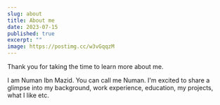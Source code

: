 ```yaml
---
slug: about
title: About me
date: 2023-07-15
published: true
excerpt: ""
image: https://postimg.cc/w3vGqqzM
---
```


Thank you for taking the time to learn more about me.

I am Numan Ibn Mazid. You can call me Numan. I'm excited to share a glimpse into my background, work experience, education, my projects, what I like etc.
